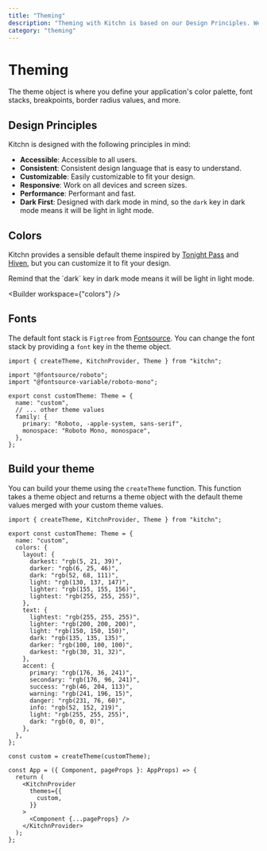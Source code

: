 ```yaml
---
title: "Theming"
description: "Theming with Kitchn is based on our Design Principles. We recommend you read through them before you start theming your application."
category: "theming"
---
```



# Theming

The theme object is where you define your application's color palette, font stacks, breakpoints, border radius values, and more.

## Design Principles

Kitchn is designed with the following principles in mind:
- **Accessible**: Accessible to all users.
- **Consistent**: Consistent design language that is easy to understand.
- **Customizable**: Easily customizable to fit your design.
- **Responsive**: Work on all devices and screen sizes.
- **Performance**: Performant and fast.
- **Dark First**: Designed with dark mode in mind, so the `dark` key in dark mode means it will be light in light mode.

## Colors

Kitchn provides a sensible default theme inspired by [Tonight Pass](https://tonightpass.com/) and [Hiven](https://twitter.com/phineyes/status/1335623562892369921?s=20), but you can customize it to fit your design. 

<Callout>
  Remind that the `dark` key in dark mode means it will be light in light mode.
</Callout>

<Builder workspace={"colors"} />

## Fonts

The default font stack is `Figtree` from [Fontsource](https://fontsource.org/). You can change the font stack by providing a `font` key in the theme object.

```tsx
import { createTheme, KitchnProvider, Theme } from "kitchn";

import "@fontsource/roboto";
import "@fontsource-variable/roboto-mono";

export const customTheme: Theme = {
  name: "custom",
  // ... other theme values
  family: {
    primary: "Roboto, -apple-system, sans-serif",
    monospace: "Roboto Mono, monospace",
  },
};
```

## Build your theme

You can build your theme using the `createTheme` function. This function takes a theme object and returns a theme object with the default theme values merged with your custom theme values.

```tsx
import { createTheme, KitchnProvider, Theme } from "kitchn";

export const customTheme: Theme = {
  name: "custom",
  colors: {
    layout: {
      darkest: "rgb(5, 21, 39)",
      darker: "rgb(6, 25, 46)",
      dark: "rgb(52, 68, 111)",
      light: "rgb(130, 137, 147)",
      lighter: "rgb(155, 155, 156)",
      lightest: "rgb(255, 255, 255)",
    },
    text: {
      lightest: "rgb(255, 255, 255)",
      lighter: "rgb(200, 200, 200)",
      light: "rgb(150, 150, 150)",
      dark: "rgb(135, 135, 135)",
      darker: "rgb(100, 100, 100)",
      darkest: "rgb(30, 31, 32)",
    },
    accent: {
      primary: "rgb(176, 36, 241)",
      secondary: "rgb(176, 96, 241)",
      success: "rgb(46, 204, 113)",
      warning: "rgb(241, 196, 15)",
      danger: "rgb(231, 76, 60)",
      info: "rgb(52, 152, 219)",
      light: "rgb(255, 255, 255)",
      dark: "rgb(0, 0, 0)",
    },
  },
};

const custom = createTheme(customTheme);

const App = ({ Component, pageProps }: AppProps) => {
  return (
    <KitchnProvider
      themes={{
        custom,
      }}
    >
      <Component {...pageProps} />
    </KitchnProvider>
  );
};
```